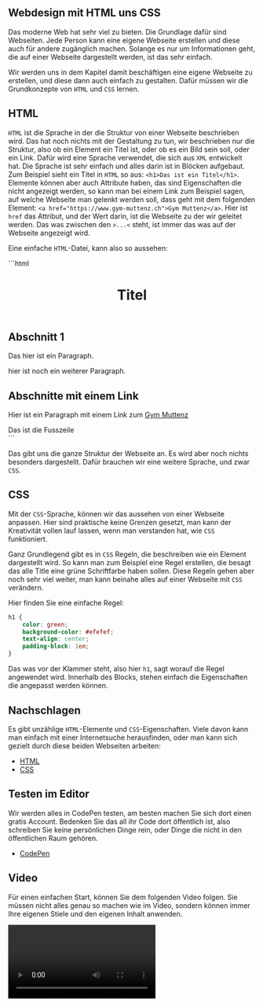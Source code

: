
## Webdesign mit HTML uns CSS

Das moderne Web hat sehr viel zu bieten. Die Grundlage dafür sind Webseiten. Jede Person kann eine eigene Webseite erstellen und diese auch für andere zugänglich machen. Solange es nur um Informationen geht, die auf einer Webseite dargestellt werden, ist das sehr einfach.

Wir werden uns in dem Kapitel damit beschäftigen eine eigene Webseite zu erstellen, und diese dann auch einfach zu gestalten. Dafür müssen wir die Grundkonzepte von `HTML` und `CSS` lernen.

## HTML

`HTML` ist die Sprache in der die Struktur von einer Webseite beschrieben wird. Das hat noch nichts mit der Gestaltung zu tun, wir beschrieben nur die Struktur, also ob ein Element ein Titel ist, oder ob es ein Bild sein soll, oder ein Link. Dafür wird eine Sprache verwendet, die sich aus `XML` entwickelt hat. Die Sprache ist sehr einfach und alles darin ist in Blöcken aufgebaut. Zum Beispiel sieht ein Titel in `HTML` so aus: `<h1>Das ist ein Titel</h1>`. Elemente können aber auch Attribute haben, das sind Eigenschaften die nicht angezeigt werden, so kann man bei einem Link zum Beispiel sagen, auf welche Webseite man gelenkt werden soll, dass geht mit dem folgenden Element: `<a href="https://www.gym-muttenz.ch">Gym Muttenz</a>`. Hier ist `href` das Attribut, und der Wert darin, ist die Webseite zu der wir geleitet werden. Das was zwischen den `>...<` steht, ist immer das was auf der Webseite angezeigt wird.

Eine einfache `HTML`-Datei, kann also so aussehen:

<PrismBlock>
```html
<header>
    <h1>Titel</h1>
</header>
<main>
    <section>
        <h2>Abschnitt 1</h2>
        <p>Das hier ist ein Paragraph.</p>
        <p>hier ist noch ein weiterer Paragraph.</p>
    </section>
    <section>
        <h2>Abschnitte mit einem Link</h2>
        <p>
            Hier ist ein Paragraph mit einem Link zum <a href="https://www.gym-muttenz.ch">Gym Muttenz</a>
        </p>
    </section>
</main>
<footer>Das ist die Fusszeile</footer>
```
</PrismBlock>

Das gibt uns die ganze Struktur der Webseite an. Es wird aber noch nichts besonders dargestellt. Dafür brauchen wir eine weitere Sprache, und zwar `CSS`.

## CSS

Mit der `CSS`-Sprache, können wir das aussehen von einer Webseite anpassen. Hier sind praktische keine Grenzen gesetzt, man kann der Kreativität vollen lauf lassen, wenn man verstanden hat, wie `CSS` funktioniert.

Ganz Grundlegend gibt es in `CSS` Regeln, die beschreiben wie ein Element dargestellt wird. So kann man zum Beispiel eine Regel erstellen, die besagt das alle Title eine grüne Schriftfarbe haben sollen. Diese Regeln gehen aber noch sehr viel weiter, man kann beinahe alles auf einer Webseite mit `CSS` verändern.

Hier finden Sie eine einfache Regel:

```css
h1 {
    color: green;
    background-color: #efefef;
    text-align: center;
    padding-block: 1em;
}
```

Das was vor der Klammer steht, also hier `h1`, sagt worauf die Regel angewendet wird. Innerhalb des Blocks, stehen einfach die Eigenschaften die angepasst werden können.

## Nachschlagen

Es gibt unzählige `HTML`-Elemente und `CSS`-Eigenschaften. Viele davon kann man einfach mit einer Internetsuche herausfinden, oder man kann sich gezielt durch diese beiden Webseiten arbeiten:

- <a href="https://www.w3schools.com/html/" target="_blank">HTML</a>
- <a href="https://www.w3schools.com/css/" target="_blank">CSS</a>

## Testen im Editor

Wir werden alles in CodePen testen, am besten machen Sie sich dort einen gratis Account. Bedenken Sie das all ihr Code dort öffentlich ist, also schreiben Sie keine persönlichen Dinge rein, oder Dinge die nicht in den öffentlichen Raum gehören.


- <a href="https://codepen.io/" target="_blank">CodePen</a>

## Video

Für einen einfachen Start, können Sie dem folgenden Video folgen. Sie müssen nicht alles genau so machen wie im Video, sondern können immer Ihre eigenen Stiele und den eigenen Inhalt anwenden.

<Video url="I_jdQC7w7_I" />
